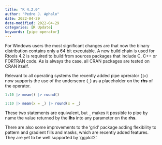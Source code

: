 ```yaml
---
title: "R 4.2.0"
author: "Pedro J. Aphalo"
date: 2022-04-29
date-modified: 2022-04-29
categories: [R Update]
keywords: [pipe operator]
---
```


For Windows users the most significant changes are that now the binary distribution contains only a 64 bit executable. A new build chain is used for Rtools 4.2 is required to build from sources packages that include C, C++ or FORTRAN code. As is always the case, all CRAN packages are tested on CRAN itself.

Relevant to all operating systems the recently added pipe oprerator (`|>`) now supports the use of the underscore (`_`) as a placeholder on the <strong>rhs</strong> of the operator.

```r
1:10 |> mean() |> round()
```

```r
1:10 |> mean(x = _) |> round(x = _)
```

These two statements are equivalent, but `_` makes it possible to pipe by name the value returned by the **lhs** into any parameter on the **rhs**.

There are also some improvements to the 'grid' package adding flexibility to pattern and gradient fills and masks, which are recently added features. They are yet to be well supported by 'ggplot2'.
